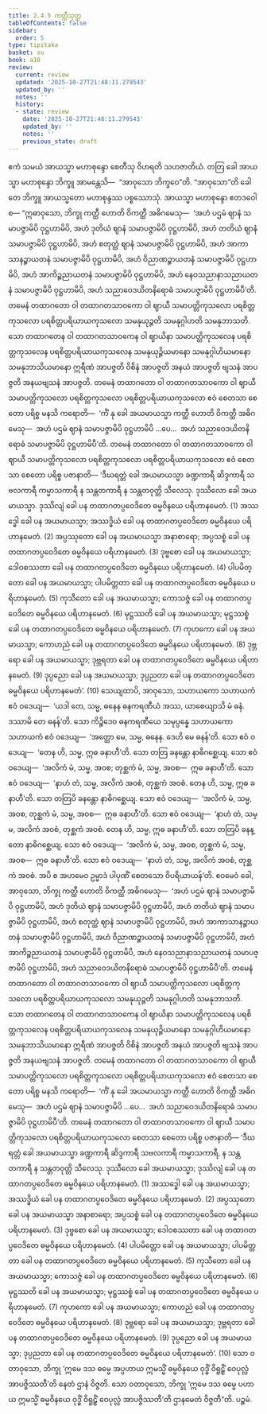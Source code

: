 ```yaml
---
title: 2.4.5 ကတ္ထီသုတ္တ
tableOfContents: false
sidebar:
  order: 5
type: tipitaka
basket: su
book: a10
review:
  current: review
  updated: '2025-10-27T21:48:11.279543'
  updated_by: ''
  notes: ''
  history:
  - state: review
    date: '2025-10-27T21:48:11.279543'
    updated_by: ''
    notes: ''
    previous_state: draft
---
```



<ReviewStatus review={frontmatter.review} showDetails={true} />

<HypothesisAnnotation frontmatter={frontmatter} />

<DynamicBreadcrumb />

<Division number="85" book="a10" e="ch" v="17" p="382">

<Paragraph number="658" book="a10">
ဧကံ သမယံ အာယသ္မာ မဟာစုန္ဒော စေတီသု ဝိဟရတိ သဟဇာတိယံ. တတြ ခေါ အာယသ္မာ မဟာစုန္ဒော ဘိက္ခူ အာမန္တေသိ—  “အာဝုသော ဘိက္ခဝေ”တိ. “အာဝုသော”တိ ခေါ တေ ဘိက္ခူ အာယသ္မတော မဟာစုန္ဒဿ ပစ္စဿောသုံ. အာယသ္မာ မဟာစုန္ဒော ဧတဒဝေါစ—
</Paragraph>

<Paragraph number="659" book="a10">
“ဣဓာဝုသော, ဘိက္ခု ကတ္ထီ ဟောတိ ဝိကတ္ထီ အဓိဂမေသု—  ‘အဟံ ပဌမံ ဈာနံ သမာပဇ္ဇာမိပိ ဝုဋ္ဌဟာမိပိ, အဟံ ဒုတိယံ ဈာနံ သမာပဇ္ဇာမိပိ ဝုဋ္ဌဟာမိပိ, အဟံ တတိယံ ဈာနံ သမာပဇ္ဇာမိပိ ဝုဋ္ဌဟာမိပိ, အဟံ စတုတ္ထံ ဈာနံ သမာပဇ္ဇာမိပိ ဝုဋ္ဌဟာမိပိ, အဟံ အာကာသာနဉ္စာယတနံ သမာပဇ္ဇာမိပိ ဝုဋ္ဌဟာမိပိ, အဟံ ဝိညာဏဉ္စာယတနံ သမာပဇ္ဇာမိပိ ဝုဋ္ဌဟာမိပိ, အဟံ အာကိဉ္စညာယတနံ သမာပဇ္ဇာမိပိ ဝုဋ္ဌဟာမိပိ, အဟံ နေဝသညာနာသညာယတနံ သမာပဇ္ဇာမိပိ ဝုဋ္ဌဟာမိပိ, အဟံ သညာဝေဒယိတနိရောဓံ သမာပဇ္ဇာမိပိ ဝုဋ္ဌဟာမိပီ’တိ.
</Paragraph>

<Paragraph number="660" book="a10">
တမေနံ တထာဂတော ဝါ တထာဂတသာဝကော ဝါ ဈာယီ သမာပတ္တိကုသလော ပရစိတ္တကုသလော ပရစိတ္တပရိယာယကုသလော သမနုယုဉ္ဇတိ သမနုဂ္ဂါဟတိ သမနုဘာသတိ. သော တထာဂတေန ဝါ တထာဂတသာဝကေန ဝါ ဈာယိနာ သမာပတ္တိကုသလေန ပရစိတ္တကုသလေန ပရစိတ္တပရိယာယကုသလေန သမနုယုဉ္ဇိယမာနော သမနုဂ္ဂါဟိယမာနော သမနုဘာသိယမာနော ဣရီဏံ အာပဇ္ဇတိ ဝိစိနံ အာပဇ္ဇတိ အနယံ အာပဇ္ဇတိ ဗျသနံ အာပဇ္ဇတိ အနယဗျသနံ အာပဇ္ဇတိ.
</Paragraph>

<Paragraph number="661" book="a10">
တမေနံ တထာဂတော ဝါ တထာဂတသာဝကော ဝါ ဈာယီ သမာပတ္တိကုသလော ပရစိတ္တကုသလော ပရစိတ္တပရိယာယကုသလော ဧဝံ စေတသာ စေတော ပရိစ္စ မနသိ ကရောတိ—  ‘ကိံ နု ခေါ အယမာယသ္မာ ကတ္ထီ ဟောတိ ဝိကတ္ထီ အဓိဂမေသု—  အဟံ ပဌမံ ဈာနံ သမာပဇ္ဇာမိပိ ဝုဋ္ဌဟာမိပိ …ပေ…  အဟံ သညာဝေဒယိတနိရောဓံ သမာပဇ္ဇာမိပိ ဝုဋ္ဌဟာမိပီ’တိ.
</Paragraph>

<Paragraph number="662" book="a10">
တမေနံ တထာဂတော ဝါ တထာဂတသာဝကော ဝါ ဈာယီ သမာပတ္တိကုသလော ပရစိတ္တကုသလော ပရစိတ္တပရိယာယကုသလော ဧဝံ စေတသာ စေတော ပရိစ္စ ပဇာနာတိ—
</Paragraph>

<Paragraph number="663" book="a10">
‘ဒီဃရတ္တံ ခေါ အယမာယသ္မာ ခဏ္ဍကာရီ ဆိဒ္ဒကာရီ သဗလကာရီ ကမ္မာသကာရီ န သန္တတကာရီ န သန္တတဝုတ္တိ သီလေသု. ဒုဿီလော ခေါ အယမာယသ္မာ. ဒုဿိလျံ ခေါ ပန တထာဂတပ္ပဝေဒိတေ ဓမ္မဝိနယေ ပရိဟာနမေတံ. (1)
</Paragraph>

<Paragraph number="664" book="a10">
အဿဒ္ဓေါ ခေါ ပန အယမာယသ္မာ; အဿဒ္ဓိယံ ခေါ ပန တထာဂတပ္ပဝေဒိတေ ဓမ္မဝိနယေ ပရိဟာနမေတံ. (2)
</Paragraph>

<Paragraph number="665" book="a10">
အပ္ပဿုတော ခေါ ပန အယမာယသ္မာ အနာစာရော; အပ္ပသစ္စံ ခေါ ပန တထာဂတပ္ပဝေဒိတေ ဓမ္မဝိနယေ ပရိဟာနမေတံ. (3)
</Paragraph>

<Paragraph number="666" book="a10">
ဒုဗ္ဗစော ခေါ ပန အယမာယသ္မာ; ဒေါဝစဿတာ ခေါ ပန တထာဂတပ္ပဝေဒိတေ ဓမ္မဝိနယေ ပရိဟာနမေတံ. (4)
</Paragraph>

<Paragraph number="667" book="a10">
ပါပမိတ္တော ခေါ ပန အယမာယသ္မာ; ပါပမိတ္တတာ ခေါ ပန တထာဂတပ္ပဝေဒိတေ ဓမ္မဝိနယေ ပရိဟာနမေတံ. (5)
</Paragraph>

<Paragraph number="668" book="a10">
ကုသီတော ခေါ ပန အယမာယသ္မာ; ကောသဇ္ဇံ ခေါ ပန တထာဂတပ္ပဝေဒိတေ ဓမ္မဝိနယေ ပရိဟာနမေတံ. (6)
</Paragraph>

<Paragraph number="669" book="a10">
မုဋ္ဌဿတိ ခေါ ပန အယမာယသ္မာ; မုဋ္ဌဿစ္စံ ခေါ ပန တထာဂတပ္ပဝေဒိတေ ဓမ္မဝိနယေ ပရိဟာနမေတံ. (7)
</Paragraph>

<Paragraph number="670" book="a10">
ကုဟကော ခေါ ပန အယမာယသ္မာ; ကောဟညံ ခေါ ပန တထာဂတပ္ပဝေဒိတေ ဓမ္မဝိနယေ ပရိဟာနမေတံ. (8)
</Paragraph>

<Paragraph number="671" book="a10">
ဒုဗ္ဘရော ခေါ ပန အယမာယသ္မာ; ဒုဗ္ဘရတာ ခေါ ပန တထာဂတပ္ပဝေဒိတေ ဓမ္မဝိနယေ ပရိဟာနမေတံ. (9)
</Paragraph>

<Paragraph number="672" book="a10">
ဒုပ္ပညော ခေါ ပန အယမာယသ္မာ; ဒုပ္ပညတာ ခေါ ပန တထာဂတပ္ပဝေဒိတေ ဓမ္မဝိနယေ ပရိဟာနမေတံ’. (10)
</Paragraph>

<Paragraph number="673" book="a10">
သေယျထာပိ, အာဝုသော, သဟာယကော သဟာယကံ ဧဝံ ဝဒေယျ—  ‘ယဒါ တေ, သမ္မ, ဓနေန ဓနကရဏီယံ အဿ, ယာစေယျာသိ မံ ဓနံ. ဒဿာမိ တေ ဓနန်’တိ. သော ကိဉ္စိဒေဝ ဓနကရဏီယေ သမုပ္ပန္နေ သဟာယကော သဟာယကံ ဧဝံ ဝဒေယျ—  ‘အတ္ထော မေ, သမ္မ, ဓနေန. ဒေဟိ မေ ဓနန်’တိ. သော ဧဝံ ဝဒေယျ—  ‘တေန ဟိ, သမ္မ, ဣဓ ခနာဟီ’တိ. သော တတြ ခနန္တော နာဓိဂစ္ဆေယျ. သော ဧဝံ ဝဒေယျ—  ‘အလိကံ မံ, သမ္မ, အဝစ; တုစ္ဆကံ မံ, သမ္မ, အဝစ—  ဣဓ ခနာဟီ’တိ. သော ဧဝံ ဝဒေယျ—  ‘နာဟံ တံ, သမ္မ, အလိကံ အဝစံ, တုစ္ဆကံ အဝစံ. တေန ဟိ, သမ္မ, ဣဓ ခနာဟီ’တိ. သော တတြပိ ခနန္တော နာဓိဂစ္ဆေယျ. သော ဧဝံ ဝဒေယျ—  ‘အလိကံ မံ, သမ္မ, အဝစ, တုစ္ဆကံ မံ, သမ္မ, အဝစ—  ဣဓ ခနာဟီ’တိ. သော ဧဝံ ဝဒေယျ—  ‘နာဟံ တံ, သမ္မ, အလိကံ အဝစံ, တုစ္ဆကံ အဝစံ. တေန ဟိ, သမ္မ, ဣဓ ခနာဟီ’တိ. သော တတြပိ ခနန္တော နာဓိဂစ္ဆေယျ. သော ဧဝံ ဝဒေယျ—  ‘အလိကံ မံ, သမ္မ, အဝစ, တုစ္ဆကံ မံ, သမ္မ, အဝစ—  ဣဓ ခနာဟီ’တိ. သော ဧဝံ ဝဒေယျ—  ‘နာဟံ တံ, သမ္မ, အလိကံ အဝစံ, တုစ္ဆကံ အဝစံ. အပိ စ အဟမေဝ ဥမ္မာဒံ ပါပုဏိံ စေတသော ဝိပရိယာယန်’တိ.
</Paragraph>

<Paragraph number="674" book="a10">
ဧဝမေဝံ ခေါ, အာဝုသော, ဘိက္ခု ကတ္ထီ ဟောတိ ဝိကတ္ထီ အဓိဂမေသု—  ‘အဟံ ပဌမံ ဈာနံ သမာပဇ္ဇာမိပိ ဝုဋ္ဌဟာမိပိ, အဟံ ဒုတိယံ ဈာနံ သမာပဇ္ဇာမိပိ ဝုဋ္ဌဟာမိပိ, အဟံ တတိယံ ဈာနံ သမာပဇ္ဇာမိပိ ဝုဋ္ဌဟာမိပိ, အဟံ စတုတ္ထံ ဈာနံ သမာပဇ္ဇာမိပိ ဝုဋ္ဌဟာမိပိ, အဟံ အာကာသာနဉ္စာယတနံ သမာပဇ္ဇာမိပိ ဝုဋ္ဌဟာမိပိ, အဟံ ဝိညာဏဉ္စာယတနံ သမာပဇ္ဇာမိပိ ဝုဋ္ဌဟာမိပိ, အဟံ အာကိဉ္စညာယတနံ သမာပဇ္ဇာမိပိ ဝုဋ္ဌဟာမိပိ, အဟံ နေဝသညာနာသညာယတနံ သမာပဇ္ဇာမိပိ ဝုဋ္ဌဟာမိပိ, အဟံ သညာဝေဒယိတနိရောဓံ သမာပဇ္ဇာမိပိ ဝုဋ္ဌဟာမိပီ’တိ.
</Paragraph>

<Paragraph number="675" book="a10">
တမေနံ တထာဂတော ဝါ တထာဂတသာဝကော ဝါ ဈာယီ သမာပတ္တိကုသလော ပရစိတ္တကုသလော ပရစိတ္တပရိယာယကုသလော သမနုယုဉ္ဇတိ သမနုဂ္ဂါဟတိ သမနုဘာသတိ. သော တထာဂတေန ဝါ တထာဂတသာဝကေန ဝါ ဈာယိနာ သမာပတ္တိကုသလေန ပရစိတ္တကုသလေန ပရစိတ္တပရိယာယကုသလေန သမနုယုဉ္ဇိယမာနော သမနုဂ္ဂါဟိယမာနော သမနုဘာသိယမာနော ဣရီဏံ အာပဇ္ဇတိ ဝိစိနံ အာပဇ္ဇတိ အနယံ အာပဇ္ဇတိ ဗျသနံ အာပဇ္ဇတိ အနယဗျသနံ အာပဇ္ဇတိ.
</Paragraph>

<Paragraph number="676" book="a10">
တမေနံ တထာဂတော ဝါ တထာဂတသာဝကော ဝါ ဈာယီ သမာပတ္တိကုသလော ပရစိတ္တကုသလော ပရစိတ္တပရိယာယကုသလော ဧဝံ စေတသာ စေတော ပရိစ္စ မနသိ ကရောတိ—  ‘ကိံ နု ခေါ အယမာယသ္မာ ကတ္ထီ ဟောတိ ဝိကတ္ထီ အဓိဂမေသု—  အဟံ ပဌမံ ဈာနံ သမာပဇ္ဇာမိပိ …ပေ…  အဟံ သညာဝေဒယိတနိရောဓံ သမာပဇ္ဇာမိပိ ဝုဋ္ဌဟာမိပီ’တိ.
</Paragraph>

<Paragraph number="677" book="a10">
တမေနံ တထာဂတော ဝါ တထာဂတသာဝကော ဝါ ဈာယီ သမာပတ္တိကုသလော ပရစိတ္တပရိယာယကုသလော စေတသာ စေတော ပရိစ္စ ပဇာနာတိ—
</Paragraph>

<Paragraph number="678" book="a10">
‘ဒီဃရတ္တံ ခေါ အယမာယသ္မာ ခဏ္ဍကာရီ ဆိဒ္ဒကာရီ သဗလကာရီ ကမ္မာသကာရီ, န သန္တတကာရီ န သန္တတဝုတ္တိ သီလေသု. ဒုဿီလော ခေါ အယမာယသ္မာ; ဒုဿိလျံ ခေါ ပန တထာဂတပ္ပဝေဒိတေ ဓမ္မဝိနယေ ပရိဟာနမေတံ. (1)
</Paragraph>

<Paragraph number="679" book="a10">
အဿဒ္ဓေါ ခေါ ပန အယမာယသ္မာ; အဿဒ္ဓိယံ ခေါ ပန တထာဂတပ္ပဝေဒိတေ ဓမ္မဝိနယေ ပရိဟာနမေတံ. (2)
</Paragraph>

<Paragraph number="680" book="a10">
အပ္ပဿုတော ခေါ ပန အယမာယသ္မာ အနာစာရော; အပ္ပသစ္စံ ခေါ ပန တထာဂတပ္ပဝေဒိတေ ဓမ္မဝိနယေ ပရိဟာနမေတံ. (3)
</Paragraph>

<Paragraph number="681" book="a10">
ဒုဗ္ဗစော ခေါ ပန အယမာယသ္မာ; ဒေါဝစဿတာ ခေါ ပန တထာဂတပ္ပဝေဒိတေ ဓမ္မဝိနယေ ပရိဟာနမေတံ. (4)
</Paragraph>

<Paragraph number="682" book="a10">
ပါပမိတ္တော ခေါ ပန အယမာယသ္မာ; ပါပမိတ္တတာ ခေါ ပန တထာဂတပ္ပဝေဒိတေ ဓမ္မဝိနယေ ပရိဟာနမေတံ. (5)
</Paragraph>

<Paragraph number="683" book="a10">
ကုသီတော ခေါ ပန အယမာယသ္မာ; ကောသဇ္ဇံ ခေါ ပန တထာဂတပ္ပဝေဒိတေ ဓမ္မဝိနယေ ပရိဟာနမေတံ. (6)
</Paragraph>

<Paragraph number="684" book="a10">
မုဋ္ဌဿတိ ခေါ ပန အယမာယသ္မာ; မုဋ္ဌဿစ္စံ ခေါ ပန တထာဂတပ္ပဝေဒိတေ ဓမ္မဝိနယေ ပရိဟာနမေတံ. (7)
</Paragraph>

<Paragraph number="685" book="a10">
ကုဟကော ခေါ ပန အယမာယသ္မာ; ကောဟညံ ခေါ ပန တထာဂတပ္ပဝေဒိတေ ဓမ္မဝိနယေ ပရိဟာနမေတံ. (8)
</Paragraph>

<Paragraph number="686" book="a10">
ဒုဗ္ဘရော ခေါ ပန အယမာယသ္မာ; ဒုဗ္ဘရတာ ခေါ ပန တထာဂတပ္ပဝေဒိတေ ဓမ္မဝိနယေ ပရိဟာနမေတံ. (9)
</Paragraph>

<Paragraph number="687" book="a10">
ဒုပ္ပညော ခေါ ပန အယမာယသ္မာ; ဒုပ္ပညတာ ခေါ ပန တထာဂတပ္ပဝေဒိတေ ဓမ္မဝိနယေ ပရိဟာနမေတံ’. (10)
</Paragraph>

<Paragraph number="688" book="a10">
သော ဝတာဝုသော, ဘိက္ခု ‘ဣမေ ဒသ ဓမ္မေ အပ္ပဟာယ ဣမသ္မိံ ဓမ္မဝိနယေ ဝုဒ္ဓိံ ဝိရူဠှိံ ဝေပုလ္လံ အာပဇ္ဇိဿတီ’တိ နေတံ ဌာနံ ဝိဇ္ဇတိ. သော ဝတာဝုသော, ဘိက္ခု ‘ဣမေ ဒသ ဓမ္မေ ပဟာယ ဣမသ္မိံ ဓမ္မဝိနယေ ဝုဒ္ဓိံ ဝိရူဠှိံ ဝေပုလ္လံ အာပဇ္ဇိဿတီ’တိ ဌာနမေတံ ဝိဇ္ဇတီ”တိ.

</Paragraph>
</Division>

<Paragraph number="689" type="center" book="a10">
ပဉ္စမံ.
</Paragraph>